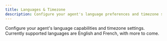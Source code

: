 ```yaml
---
title: Languages & Timezone
description: Configure your agent's language preferences and timezone settings
---
```


Configure your agent's language capabilities and timezone settings. Currently supported languages are English and French, with more to come.